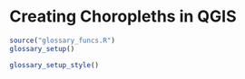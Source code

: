 # Creating Choropleths in QGIS
```r
source("glossary_funcs.R")
glossary_setup()
```

```r
glossary_setup_style()
```
